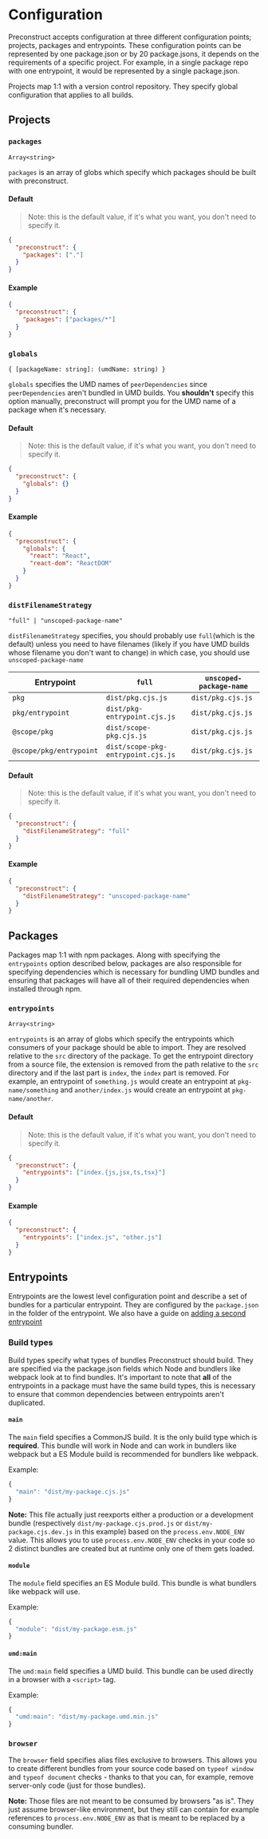 # Configuration

Preconstruct accepts configuration at three different configuration points; projects, packages and entrypoints. These configuration points can be represented by one package.json or by 20 package.jsons, it depends on the requirements of a specific project. For example, in a single package repo with one entrypoint, it would be represented by a single package.json.

Projects map 1:1 with a version control repository. They specify global configuration that applies to all builds.

## Projects

### `packages`

`Array<string>`

`packages` is an array of globs which specify which packages should be built with preconstruct.

#### Default

> Note: this is the default value, if it's what you want, you don't need to specify it.

```json
{
  "preconstruct": {
    "packages": ["."]
  }
}
```

#### Example

```json
{
  "preconstruct": {
    "packages": ["packages/*"]
  }
}
```

### `globals`

`{ [packageName: string]: (umdName: string) }`

`globals` specifies the UMD names of `peerDependencies` since `peerDependencies` aren't bundled in UMD builds. You **shouldn't** specify this option manually, preconstruct will prompt you for the UMD name of a package when it's necessary.

#### Default

> Note: this is the default value, if it's what you want, you don't need to specify it.

```json
{
  "preconstruct": {
    "globals": {}
  }
}
```

#### Example

```json
{
  "preconstruct": {
    "globals": {
      "react": "React",
      "react-dom": "ReactDOM"
    }
  }
}
```

### `distFilenameStrategy`

`"full" | "unscoped-package-name"`

`distFilenameStrategy` specifies, you should probably use `full`(which is the default) unless you need to have filenames (likely if you have UMD builds whose filename you don't want to change) in which case, you should use `unscoped-package-name`

| Entrypoint | `full` | `unscoped-package-name` |
| --- | --- | --- |
| `pkg` | `dist/pkg.cjs.js` | `dist/pkg.cjs.js` |
| `pkg/entrypoint` | `dist/pkg-entrypoint.cjs.js` | `dist/pkg.cjs.js` |
| `@scope/pkg` | `dist/scope-pkg.cjs.js` | `dist/pkg.cjs.js` |
| `@scope/pkg/entrypoint` | `dist/scope-pkg-entrypoint.cjs.js` | `dist/pkg.cjs.js` |

#### Default

> Note: this is the default value, if it's what you want, you don't need to specify it.

```json
{
  "preconstruct": {
    "distFilenameStrategy": "full"
  }
}
```

#### Example

```json
{
  "preconstruct": {
    "distFilenameStrategy": "unscoped-package-name"
  }
}
```

## Packages

Packages map 1:1 with npm packages. Along with specifying the `entrypoints` option described below, packages are also responsible for specifying dependencies which is necessary for bundling UMD bundles and ensuring that packages will have all of their required dependencies when installed through npm.

### `entrypoints`

`Array<string>`

`entrypoints` is an array of globs which specify the entrypoints which consumers of your package should be able to import. They are resolved relative to the `src` directory of the package. To get the entrypoint directory from a source file, the extension is removed from the path relative to the `src` directory and if the last part is `index`, the `index` part is removed. For example, an entrypoint of `something.js` would create an entrypoint at `pkg-name/something` and `another/index.js` would create an entrypoint at `pkg-name/another`.

#### Default

> Note: this is the default value, if it's what you want, you don't need to specify it.

```json
{
  "preconstruct": {
    "entrypoints": ["index.{js,jsx,ts,tsx}"]
  }
}
```

#### Example

```json
{
  "preconstruct": {
    "entrypoints": ["index.js", "other.js"]
  }
}
```

## Entrypoints

Entrypoints are the lowest level configuration point and describe a set of bundles for a particular entrypoint. They are configured by the `package.json` in the folder of the entrypoint. We also have a guide on [adding a second entrypoint](/guides/adding-a-second-entrypoint)

### Build types

Build types specify what types of bundles Preconstruct should build. They are specified via the package.json fields which Node and bundlers like webpack look at to find bundles. It's important to note that **all** of the entrypoints in a package must have the same build types, this is necessary to ensure that common dependencies between entrypoints aren't duplicated.

#### `main`

The `main` field specifies a CommonJS build. It is the only build type which is **required**. This bundle will work in Node and can work in bundlers like webpack but a ES Module build is recommended for bundlers like webpack.

Example:

```jsx
{
  "main": "dist/my-package.cjs.js"
}
```

**Note:** This file actually just reexports either a production or a development bundle (respectively `dist/my-package.cjs.prod.js` or `dist/my-package.cjs.dev.js` in this example) based on the `process.env.NODE_ENV` value. This allows you to use `process.env.NODE_ENV` checks in your code so 2 distinct bundles are created but at runtime only one of them gets loaded.

#### `module`

The `module` field specifies an ES Module build. This bundle is what bundlers like webpack will use.

Example:

```jsx
{
  "module": "dist/my-package.esm.js"
}
```

#### `umd:main`

The `umd:main` field specifies a UMD build. This bundle can be used directly in a browser with a `<script>` tag.

Example:

```jsx
{
  "umd:main": "dist/my-package.umd.min.js"
}
```

### `browser`

The `browser` field specifies alias files exclusive to browsers. This allows you to create different bundles from your source code based on `typeof window` and `typeof document` checks - thanks to that you can, for example, remove server-only code (just for those bundles).

**Note:** Those files are not meant to be consumed by browsers "as is". They just assume browser-like environment, but they still can contain for example references to `process.env.NODE_ENV` as that is meant to be replaced by a consuming bundler.
